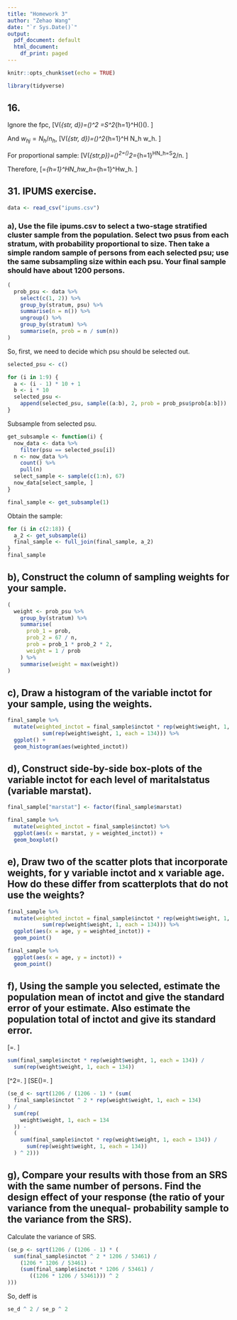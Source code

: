 ```yaml
---
title: "Homework 3"
author: "Zehao Wang"
date: "`r Sys.Date()`"
output:
  pdf_document: default
  html_document:
    df_print: paged
---
```


```r
knitr::opts_chunk$set(echo = TRUE)
```

```r
library(tidyverse)
```

## 16. 

Ignore the fpc, \[V(\hat{y}_{str, d})=\sum\left(\frac{N_h}{N}\right)^2\frac{S^2}{n_h}
=S^2\sum_{h=1}^H\left(\frac{N_h}{n_h}\right)\left(\frac{N_h}{N^2}\right). \]

And $w_{hj}=N_h/n_h$, 
\[V(\hat{y}_{str, d})=\left(\frac{S}{N}\right)^2\sum_{h=1}^H N_h w_h. \]

For proportional sample: 
\[V(\hat{y}_{str,p})=\sum\left(\frac{N_h}{N}\right)^2\frac{S^2}{n_h}=\sum\left(\frac{N_h}{N}\right)^2\frac{S^2}{n\times N_h/N}=\frac{S^2}{nN}\sum_{h=1}^HN_h=S^2/n. \]

Therefore, 
\[\frac{V(\hat{y}_{str,d})}{V(\hat{y}_{str,p})}=\frac{n}{N^2}\sum_{h=1}^HN_hw_h=\frac{n}{N}\sum_{h=1}^H\frac{N_h}{N}w_h. \]



## 31. IPUMS exercise. 

```r
data <- read_csv("ipums.csv")
```


### a), Use the file ipums.csv to select a two-stage stratified cluster sample from the population. Select two psus from each stratum, with probability proportional to size. Then take a simple random sample of persons from each selected psu; use the same subsampling size within each psu. Your final sample should have about 1200 persons. 

```r
(
  prob_psu <- data %>%
    select(c(1, 2)) %>%
    group_by(stratum, psu) %>%
    summarise(n = n()) %>%
    ungroup() %>%
    group_by(stratum) %>%
    summarise(n, prob = n / sum(n))
)
```

So, first, we need to decide which psu should be selected out. 

```r
selected_psu <- c()

for (i in 1:9) {
  a <- (i - 1) * 10 + 1
  b <- i * 10
  selected_psu <-
    append(selected_psu, sample((a:b), 2, prob = prob_psu$prob[a:b]))
}
```

Subsample from selected psu. 

```r
get_subsample <- function(i) {
  now_data <- data %>%
    filter(psu == selected_psu[i])
  n <- now_data %>%
    count() %>%
    pull(n)
  select_sample <- sample(c(1:n), 67)
  now_data[select_sample, ]
}

final_sample <- get_subsample(1)
```

Obtain the sample: 

```r
for (i in c(2:18)) {
  a_2 <- get_subsample(i)
  final_sample <- full_join(final_sample, a_2)
}
final_sample
```



## b), Construct the column of sampling weights for your sample. 

```r
(
  weight <- prob_psu %>%
    group_by(stratum) %>%
    summarise(
      prob_1 = prob,
      prob_2 = 67 / n,
      prob = prob_1 * prob_2 * 2,
      weight = 1 / prob
    ) %>%
    summarise(weight = max(weight))
)
```
## c), Draw a histogram of the variable inctot for your sample, using the weights.

```r
final_sample %>%
  mutate(weighted_inctot = final_sample$inctot * rep(weight$weight, 1, each = 134) /
           sum(rep(weight$weight, 1, each = 134))) %>%
  ggplot() +
  geom_histogram(aes(weighted_inctot))
```

## d), Construct side-by-side box-plots of the variable inctot for each level of maritalstatus (variable marstat). 

```r
final_sample["marstat"] <- factor(final_sample$marstat)

final_sample %>%
  mutate(weighted_inctot = final_sample$inctot) %>%
  ggplot(aes(x = marstat, y = weighted_inctot)) +
  geom_boxplot()
```

## e), Draw two of the scatter plots that incorporate weights, for y variable inctot and x variable age. How do these differ from scatterplots that do not use the weights? 

```r
final_sample %>%
  mutate(weighted_inctot = final_sample$inctot * rep(weight$weight, 1, each = 134)  /
           sum(rep(weight$weight, 1, each = 134))) %>%
  ggplot(aes(x = age, y = weighted_inctot)) +
  geom_point()

final_sample %>%
  ggplot(aes(x = age, y = inctot)) +
  geom_point()
```

## f), Using the sample you selected, estimate the population mean of inctot and give the standard error of your estimate. Also estimate the population total of inctot and give its standard error. 

\[\hat{\bar{y}}=\frac{\sum w_i\cdot y_i}{\sum w_i}. \]

```r
sum(final_sample$inctot * rep(weight$weight, 1, each = 134)) /
  sum(rep(weight$weight, 1, each = 134))
```

\[\hat{S}^2=\frac{N}{N-1}\left[\sum y^2 f(y)-\left(\sum y f(y)\right)^2\right]. \]
\[SE(\hat{\bar{y}})=\sqrt{S^2}. \]

```r
(se_d <- sqrt(1206 / (1206 - 1) * (sum(
  final_sample$inctot ^ 2 * rep(weight$weight, 1, each = 134)
) /
  sum(rep(
    weight$weight, 1, each = 134
  )) -
  (
    sum(final_sample$inctot * rep(weight$weight, 1, each = 134)) /
      sum(rep(weight$weight, 1, each = 134))
  ) ^ 2)))
```

## g), Compare your results with those from an SRS with the same number of persons. Find the design effect of your response (the ratio of your variance from the unequal- probability sample to the variance from the SRS). 

Calculate the variance of SRS. 

```r
(se_p <- sqrt(1206 / (1206 - 1) * (
  sum(final_sample$inctot ^ 2 * 1206 / 53461) /
    (1206 * 1206 / 53461) -
    (sum(final_sample$inctot * 1206 / 53461) /
       ((1206 * 1206 / 53461))) ^ 2
)))
```

So, deff is 

```r
se_d ^ 2 / se_p ^ 2
```




